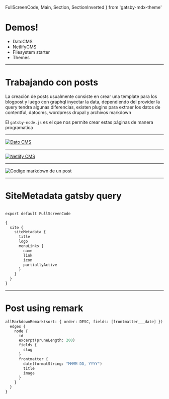   FullScreenCode,
  Main,
  Section,
  SectionInverted
} from 'gatsby-mdx-theme'


# Demos!

- DatoCMS
- NetlifyCMS
- Filesystem starter
- Themes

---

# Trabajando con posts

La creación de posts usualmente consiste en crear una template para los blogpost y luego con graphql inyectar la data, dependiendo del provider
la query tendra algunas diferencias, existen plugins para extraer los datos de contentful, datocms, wordpress drupal y archivos markdown

El `gatsby-node.js` es el que nos permite crear estas páginas de manera programatica

---

<a href="https://www.datocms.com/">
  <img src={datoCms} alt="Dato CMS" />
</a>

---

<a href="https://www.netlifycms.org/">
  <img src={netlifyCms} alt="Netlify CMS" />
</a>

---

<img src={devImg} alt="Codigo markdown de un post" />

---

# SiteMetadata gatsby query

```graphql

export default FullScreenCode

{
  site {
    siteMetadata {
      title
      logo
      menuLinks {
        name
        link
        icon
        partiallyActive
      }
    }
  }
}
```

---

# Post using remark


```graphql
allMarkdownRemark(sort: { order: DESC, fields: [frontmatter___date] }) {
  edges {
    node {
      id
      excerpt(pruneLength: 200)
      fields {
        slug
      }
      frontmatter {
        date(formatString: "MMMM DD, YYYY")
        title
        image
      }
    }
  }
}

```
